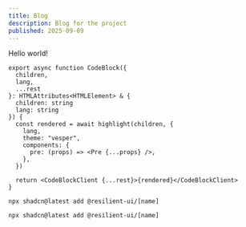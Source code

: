 ```yaml
---
title: Blog
description: Blog for the project
published: 2025-09-09
---
```


Hello world!

```tsx lineNumbers title="Hello World"
export async function CodeBlock({
  children,
  lang,
  ...rest
}: HTMLAttributes<HTMLElement> & {
  children: string
  lang: string
}) {
  const rendered = await highlight(children, {
    lang,
    theme: "vesper",
    components: {
      pre: (props) => <Pre {...props} />,
    },
  })

  return <CodeBlockClient {...rest}>{rendered}</CodeBlockClient>
}
```

```npm
npx shadcn@latest add @resilient-ui/[name]
```

```npm
npx shadcn@latest add @resilient-ui/[name]
```